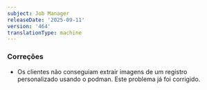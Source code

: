 ```yaml
---
subject: Job Manager
releaseDate: '2025-09-11'
version: '464'
translationType: machine
---
```


### Correções

* Os clientes não conseguiam extrair imagens de um registro personalizado usando o podman. Este problema já foi corrigido.